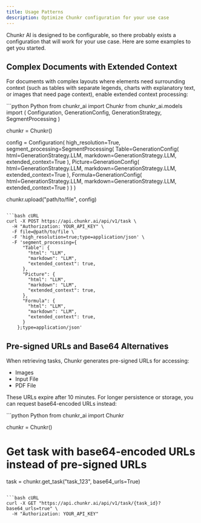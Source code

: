 ```yaml
---
title: Usage Patterns
description: Optimize Chunkr configuration for your use case
---
```


Chunkr AI is designed to be configurable, so there probably exists a configuration that will work for your use case.
Here are some examples to get you started.

## Complex Documents with Extended Context

For documents with complex layouts where elements need surrounding context (such as tables with separate legends, charts with explanatory text, or images that need page context), enable extended context processing:

<CodeGroup>
```python Python
from chunkr_ai import Chunkr
from chunkr_ai.models import (
    Configuration,
    GenerationConfig,
    GenerationStrategy,
    SegmentProcessing
)

chunkr = Chunkr()

config = Configuration(
    high_resolution=True,
    segment_processing=SegmentProcessing(
        Table=GenerationConfig(
            html=GenerationStrategy.LLM,
            markdown=GenerationStrategy.LLM,
            extended_context=True
        ),
        Picture=GenerationConfig(
            html=GenerationStrategy.LLM,
            markdown=GenerationStrategy.LLM,
            extended_context=True
        ),
        Formula=GenerationConfig(
            html=GenerationStrategy.LLM,
            markdown=GenerationStrategy.LLM,
            extended_context=True
        )
    )
)

chunkr.upload("path/to/file", config)

```

```bash cURL
curl -X POST https://api.chunkr.ai/api/v1/task \
  -H "Authorization: YOUR_API_KEY" \
  -F file=@path/to/file \
  -F 'high_resolution=true;type=application/json' \
  -F 'segment_processing={
      "Table": {
        "html": "LLM",
        "markdown": "LLM",
        "extended_context": true,
      },
      "Picture": {
        "html": "LLM",
        "markdown": "LLM",
        "extended_context": true,
      },
      "Formula": {
        "html": "LLM",
        "markdown": "LLM",
        "extended_context": true,
      }
    };type=application/json'
```
</CodeGroup>

## Pre-signed URLs and Base64 Alternatives

When retrieving tasks, Chunkr generates pre-signed URLs for accessing:
- Images
- Input File
- PDF File

These URLs expire after 10 minutes. 
For longer persistence or storage, you can request base64-encoded URLs instead:

<CodeGroup>
```python Python
from chunkr_ai import Chunkr

chunkr = Chunkr()

# Get task with base64-encoded URLs instead of pre-signed URLs
task = chunkr.get_task("task_123", base64_urls=True)
```

```bash cURL
curl -X GET "https://api.chunkr.ai/api/v1/task/{task_id}?base64_urls=true" \
  -H "Authorization: YOUR_API_KEY"
```
</CodeGroup>
